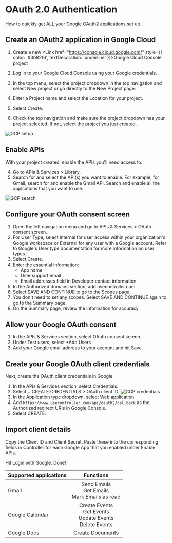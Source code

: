 
# OAuth 2.0 Authentication

How to quickly get ALL your Google OAuth2 applications set up.

## Create an OAuth2 application in Google Cloud

1. Create a new <Link href="https://console.cloud.google.com/" style={{ color: '#3b82f6', textDecoration: 'underline' }}>Google Cloud Console project</Link>

2. Log in to your Google Cloud Console using your Google credentials.

3. In the top menu, select the project dropdown in the top navigation and select New project or go directly to the New Project page.

4. Enter a Project name and select the Location for your project.

5. Select Create.

6. Check the top navigation and make sure the project dropdown has your project selected. If not, select the project you just created.

<Image src="/gcp.png" alt="GCP setup" width={800} height={400} />

## Enable APIs

With your project created, enable the APIs you'll need access to:

4. Go to APIs & Services > Library.
5. Search for and select the API(s) you want to enable. For example, for Gmail, search for and enable the Gmail API. Search and enable all
   the applcations that you want to use.

<Image src="/search.png" alt="GCP search" width={800} height={400} />

## Configure your OAuth consent screen

1. Open the left navigation menu and go to APIs & Services > OAuth consent screen.
2. For User Type, select Internal for user access within your organization's Google workspace or External for any user with a Google account. Refer to Google's User type documentation for more information on user types.
3. Select Create.
4. Enter the essential information:
   - App name
   - User support email
   - Email addresses field in Developer contact information
5. In the Authorized domains section, add usecontroller.com.
6. Select SAVE AND CONTINUE to go to the Scopes page.
7. You don't need to set any scopes. Select SAVE AND CONTINUE again to go to the Summary page.
8. On the Summary page, review the information for accuracy.

## Allow your Google OAuth consent

1. In the APIs & Services section, select OAuth consent screen.
2. Under Test users, select +Add Users
3. Add your Google email address to your account and hit Save.

## Create your Google OAuth client credentials

Next, create the OAuth client credentials in Google:

1. In the APIs & Services section, select Credentials.
2. Select + CREATE CREDENTIALS > OAuth client ID.
   <Image
     src="/credentials.png"
     alt="GCP credentials"
     width={800}
     height={400}
   />
3. In the Application type dropdown, select Web application.
4. Add `https://www.usecontroller.com/api/oauth2/callback` as the Authorized redirect URIs in Google Console.
5. Select CREATE.

## Import client details

Copy the Client ID and Client Secret. Paste these into the corresponding fields in Controller for each Google App that you enabled under Enable APIs.

Hit Login with Google. Done!

| Supported applications |                               Functions                                |
| :--------------------- | :--------------------------------------------------------------------: |
| Gmail                  |         Send Emails <br/> Get Emails <br/> Mark Emails as read         |
| Google Calendar        | Create Events <br/> Get Events <br/> Update Events <br/> Delete Events |
| Google Docs            | Create Documents